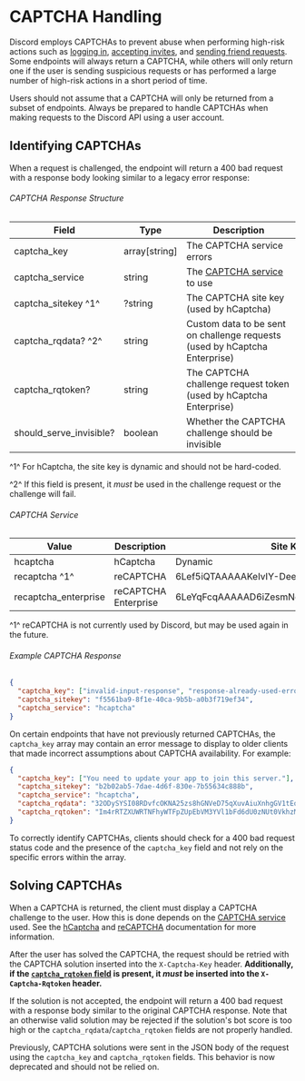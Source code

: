 # CAPTCHA Handling

Discord employs CAPTCHAs to prevent abuse when performing high-risk actions such as [logging in](/authentication#login), [accepting invites](/resources/invite#accept-invite), and [sending friend requests](/resources/user#send-friend-request).
Some endpoints will always return a CAPTCHA, while others will only return one if the user is sending suspicious requests or has performed a large number of high-risk actions in a short period of time.

<Alert type="warn">

Users should not assume that a CAPTCHA will only be returned from a subset of endpoints. Always be prepared to handle CAPTCHAs when making requests to the Discord API using a user account.

</Alert>

## Identifying CAPTCHAs

When a request is challenged, the endpoint will return a 400 bad request with a response body looking similar to a legacy error response:

###### CAPTCHA Response Structure

| Field                   | Type          | Description                                                                |
| ----------------------- | ------------- | -------------------------------------------------------------------------- |
| captcha_key             | array[string] | The CAPTCHA service errors                                                 |
| captcha_service         | string        | The [CAPTCHA service](#captcha-service) to use                             |
| captcha_sitekey ^1^     | ?string       | The CAPTCHA site key (used by hCaptcha)                                    |
| captcha_rqdata? ^2^     | string        | Custom data to be sent on challenge requests (used by hCaptcha Enterprise) |
| captcha_rqtoken?        | string        | The CAPTCHA challenge request token (used by hCaptcha Enterprise)          |
| should_serve_invisible? | boolean       | Whether the CAPTCHA challenge should be invisible                          |

^1^ For hCaptcha, the site key is dynamic and should not be hard-coded.

^2^ If this field is present, it _must_ be used in the challenge request or the challenge will fail.

###### CAPTCHA Service

| Value                | Description          | Site Key                                 |
| -------------------- | -------------------- | ---------------------------------------- |
| hcaptcha             | hCaptcha             | Dynamic                                  |
| recaptcha ^1^        | reCAPTCHA            | 6Lef5iQTAAAAAKeIvIY-DeexoO3gj7ryl9rLMEnn |
| recaptcha_enterprise | reCAPTCHA Enterprise | 6LeYqFcqAAAAAD6iZesmNgVulsO4PkpBdr6NVG6M |

^1^ reCAPTCHA is not currently used by Discord, but may be used again in the future.

###### Example CAPTCHA Response

```json
{
  "captcha_key": ["invalid-input-response", "response-already-used-error"],
  "captcha_sitekey": "f5561ba9-8f1e-40ca-9b5b-a0b3f719ef34",
  "captcha_service": "hcaptcha"
}
```

<Alert type="info">

On certain endpoints that have not previously returned CAPTCHAs, the `captcha_key` array may contain an error message to display to older clients that made incorrect assumptions about CAPTCHA availability. For example:

```json
{
  "captcha_key": ["You need to update your app to join this server."],
  "captcha_sitekey": "b2b02ab5-7dae-4d6f-830e-7b55634c888b",
  "captcha_service": "hcaptcha",
  "captcha_rqdata": "32ODySYSI08RDvfcOKNA25zs8hGNVeD75qXuvAiuXnhgGV1tEqL/M6jHj9NJhuN3843/3Xb0y4qL9X85UhNWMLmXgvqDdUEJSKv1NlqrGqmBhi8qC2W4nKMzYeEFpGPMTqqC12Gp8BCZ+SPn9Dw0g3c=SMTWOoJOQKEpSoHZ",
  "captcha_rqtoken": "Im4rRTZXUWRTNFhyWTFpZUpEbVM3YVl1bFd6dU0zNUt0VkhzMEVoTHJNcC9wSmVqT29kS1FJVFpYYVgrT0RNd254YjFVQUE9PXVnalltRDZtNEFKOW85VXMi.ZfYH3g.beZ-lIsxWGcY5J0VUzE_odCbh24"
}
```

To correctly identify CAPTCHAs, clients should check for a 400 bad request status code and the presence of the `captcha_key` field and not rely on the specific errors within the array.

</Alert>

## Solving CAPTCHAs

When a CAPTCHA is returned, the client must display a CAPTCHA challenge to the user. How this is done depends on the [CAPTCHA service](#captcha-service) used.
See the [hCaptcha](https://docs.hcaptcha.com/) and [reCAPTCHA](https://developers.google.com/recaptcha/docs/display) documentation for more information.

After the user has solved the CAPTCHA, the request should be retried with the CAPTCHA solution inserted into the `X-Captcha-Key` header.
**Additionally, if the [`captcha_rqtoken` field](#captcha-response-structure) is present, it _must_ be inserted into the `X-Captcha-Rqtoken` header.**

If the solution is not accepted, the endpoint will return a 400 bad request with a response body similar to the original CAPTCHA response.
Note that an otherwise valid solution may be rejected if the solution's bot score is too high or the `captcha_rqdata`/`captcha_rqtoken` fields are not properly handled.

<Alert type="info">

Previously, CAPTCHA solutions were sent in the JSON body of the request using the `captcha_key` and `captcha_rqtoken` fields. This behavior is now deprecated and should not be relied on.

</Alert>
